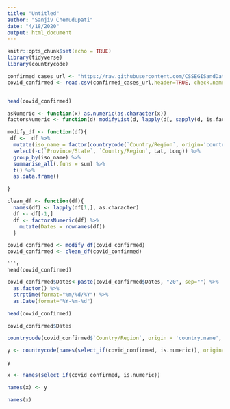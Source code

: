 ```yaml
---
title: "Untitled"
author: "Sanjiv Chemudupati"
date: "4/18/2020"
output: html_document
---
```


```r
knitr::opts_chunk$set(echo = TRUE)
library(tidyverse)
library(countrycode)
```

```r
confirmed_cases_url <- "https://raw.githubusercontent.com/CSSEGISandData/COVID-19/master/csse_covid_19_data/csse_covid_19_time_series/time_series_covid19_confirmed_global.csv"
covid_confirmed <- read.csv(confirmed_cases_url,header=TRUE, check.names = FALSE)


head(covid_confirmed)
```
```r
asNumeric <- function(x) as.numeric(as.character(x))
factorsNumeric <- function(d) modifyList(d, lapply(d[, sapply(d, is.factor)],asNumeric))
```

```r
modify_df <- function(df){
 df <-  df %>% 
  mutate(iso_name = factor(countrycode(`Country/Region`, origin='country.name', destination = 'iso3c', custom_match = c(Kosovo = "KSV", `Diamond Princess` = "DIA", `MS Zaandam` = "MSZ")))) %>% 
  select(-c(`Province/State`, `Country/Region`, Lat, Long)) %>% 
  group_by(iso_name) %>%
  summarise_all(.funs = sum) %>% 
  t() %>% 
  as.data.frame() 

}

```
```r
clean_df <- function(df){
  names(df) <- lapply(df[1,], as.character) 
  df <- df[-1,]
  df <- factorsNumeric(df) %>% 
    mutate(Dates = rownames(df))
  }


```


```r
covid_confirmed <- modify_df(covid_confirmed) 
covid_confirmed <- clean_df(covid_confirmed)
```



```
```r
head(covid_confirmed)
```


```r
covid_confirmed$Dates<-paste(covid_confirmed$Dates, "20", sep="") %>% 
  as.factor() %>% 
  strptime(format="%m/%d/%Y") %>% 
  as.Date(format="%Y-%m-%d")
```
```r
head(covid_confirmed)
```
```r
covid_confirmed$Dates


```


```r
countrycode(covid_confirmed$`Country/Region`, origin = 'country.name', destination = 'iso3c', custom_match = c(Kosovo = "KSV", `Diamond Princess` = "DIA", `MS Zaandam` = "MSZ")) 
```
```r
y <- countrycode(names(select_if(covid_confirmed, is.numeric)), origin='iso3c', destination = 'country.name', custom_match = c("KSV" = "Kosovo" ,"DIA"= "Diamond Princess", "MSZ"= "MS Zaandam"))
```

```r
y
```
```r
x <- names(select_if(covid_confirmed, is.numeric))
```

```r
names(x) <- y

```
```r
names(x)
```

